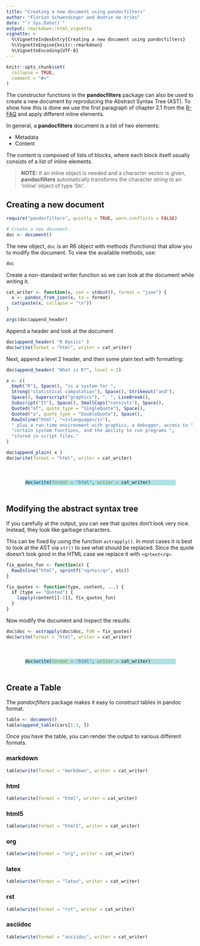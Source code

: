```yaml
---
title: "Creating a new document using pandocfilters"
author: "Florian Schwendinger and Andrie de Vries"
date: "`r Sys.Date()`"
output: rmarkdown::html_vignette
vignette: >
  %\VignetteIndexEntry{Creating a new document using pandocfilters}
  %\VignetteEngine{knitr::rmarkdown}
  %\VignetteEncoding{UTF-8}
---
```


```r
knitr::opts_chunk$set(
  collapse = TRUE,
  comment = "#>"
)
```


The constructor functions in the **pandocfilters** package can also be used to create a new document by reproducing the Abstract Syntax Tree (AST). To show how this is done we use the first paragraph of chapter 2.1 from the [R-FAQ](https://cran.r-project.org/doc/FAQ/R-FAQ.txt)  and apply different inline elements.

In general, a **pandocfilters** document is a list of two elements:     

* Metadata
* Content
   
The content is composed of lists of blocks, where each block itself usually  consists of a list of inline elements. 

> **NOTE:**
> If an inline object is needed and a character vector is given, **pandocfilters** automatically transforms the character string to an 'inline' object of type 'Str'.



## Creating a new document

```r
require("pandocfilters", quietly = TRUE, warn.conflicts = FALSE)
```



```r
# Create a new document.
doc <- document()
```


The new object, `doc` is an R6 object with methods (functions) that allow you to modify the document. To view the available methods, use:

```r
doc
```

Create a non-standard writer function so we can look at the document while writing it.

```r
cat_writer <- function(x, con = stdout(), format = "json") {
  x <- pandoc_from_json(x, to = format)
  cat(paste(x, collapse = "\n"))
}

args(doc$append_header)
```

Append a header and look at the document

```r
doc$append_header( "R Basics" )
doc$write(format = "html", writer = cat_writer)
```

Next, append a level 2 header, and then some plain text with formatting:

```r
doc$append_header( "What is R?", level = 2)

x <- c(
  Emph("R"), Space(), "is a system for ", 
  Strong("statistical computation"), Space(), Strikeout("and"), 
  Space(), Superscript("graphics"), ". ", LineBreak(), 
  Subscript("It"), Space(), SmallCaps("consists"), Space(), 
  Quoted("of", quote_type = "SingleQuote"), Space(), 
  Quoted("a", quote_type = "DoubleQuote"), Space(), 
  RawInline("html", "<i>language</i>"), 
  " plus a run-time environment with graphics, a debugger, access to ",
  "certain system functions, and the ability to run programs ", 
  "stored in script files."
)

doc$append_plain( x )
doc$write(format = "html", writer = cat_writer)
```


<div style="background-color:powderblue; margin:10%;">
```r
doc$write(format = "html", writer = cat_writer)
```
</div>

## Modifying the abstract syntax tree

If you carefully at the output, you can see that quotes don't look very nice. Instead, they look like garbage characters.

This can be fixed by using the function `astrapply()`. In most cases it is best to look at the AST via `str()` to see what should be replaced. Since the quote doesn't look good in the HTML case we replace it with `<q>text</q>`.


```r
fix_quotes_fun <- function(x) {
  RawInline("html", sprintf("<q>%s</q>", x$c))
}

fix_quotes <- function(type, content, ...) {
  if (type == "Quoted") {       
    lapply(content[[-1]], fix_quotes_fun)
  }
}
```


Now modify the document and inspect the results:

```r
doc$doc <- astrapply(doc$doc, FUN = fix_quotes)
doc$write(format = "html", writer = cat_writer)
```

<div style="background-color:powderblue; margin:10%;">
```r
doc$write(format = "html", writer = cat_writer)
```
</div>

## Create a Table

The *pandocfilters* package makes it easy to construct tables in pandoc format.

```r
table <- document()
table$append_table(cars[1:3, ])
```

Once you have the table, you can render the output to various different formats.

### markdown


```r
table$write(format = "markdown", writer = cat_writer)
```

### html

```r
table$write(format = "html", writer = cat_writer)
```

### html5

```r
table$write(format = "html5", writer = cat_writer)
```

### org

```r
table$write(format = "org", writer = cat_writer)
```

### latex

```r
table$write(format = "latex", writer = cat_writer)
```


### rst

```r
table$write(format = "rst", writer = cat_writer)
```


### asciidoc
```r
table$write(format = "asciidoc", writer = cat_writer)
```


